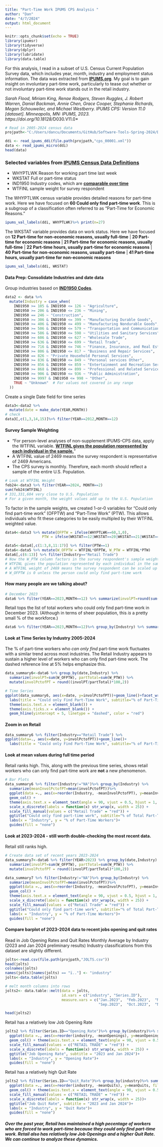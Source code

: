```yaml
---
title: "Part-Time Work IPUMS CPS Analysis "
author: "Dan"
date: "4/7/2024"
output: html_document
---
```


```r
knitr::opts_chunk$set(echo = TRUE)
library(ipumsr)
library(tidyverse)
library(dplyr)
library(lubridate)
library(data.table)
```


For this analysis, I read in a subset of U.S. Census Current Population Survey data, which includes year, month, industry and employment status information. The data was extracted from [**IPUMS.org**](https://cps.ipums.org/cps/). My goal is to gain insight on involuntary part-time work, particularly to tease out whether or not involuntary part-time work stands out in the retail industry.

*Sarah Flood, Miriam King, Renae Rodgers, Steven Ruggles, J. Robert Warren, Daniel Backman, Annie Chen, Grace Cooper, Stephanie Richards, Megan Schouweiler, and Michael Westberry. IPUMS CPS: Version 11.0 [dataset]. Minneapolis, MN: IPUMS, 2023. https://doi.org/10.18128/*D030.V11.0*

```r
# Read in 2005-2024 census data
projpath<-"C:/Users/dancu/Documents/GitHub/Software-Tools-Spring-2024/Data_Tables"

ddi <- read_ipums_ddi(file.path(projpath,"cps_00001.xml"))
data <- read_ipums_micro(ddi)
head(data)
```

### Selected variables from [**IPUMS Census Data Definitions**](https://cps.ipums.org/cps-action/variables/group?id=core_work)

* WHYPTLWK Reason for working part time last week
* WKSTAT Full or part-time status
* IND1950 Industry codes, which are [**comparable over time**](https://cps.ipums.org/cps-action/variables/IND1950#comparability_section)
* WTFINL sample weight for survey respondent

The WHYPTLWK census variable provides detailed reasons for part-time work. Here we have focused on **60 Could only find part-time work**. This is a subgroup of a classification often referred to as "Part-Time for Economic Reasons."
```r
ipums_val_labels(ddi, WHYPTLWK)%>% print(n=27)
```

The WKSTAT variable provides data on work status. Here we have focused on **12 Part-time for non-economic reasons, usually full-time** | **20 Part-time for economic reasons** | **21 Part-time for economic reasons, usually full-time** | **22 Part-time hours, usually part-time for economic reasons** | **40 Part-time for non-economic reasons, usually part-time** | **41 Part-time hours, usually part-time for non-economic reasons**
```r
ipums_val_labels(ddi, WKSTAT)
```

#### Data Prep: Consolidate Industries and date data
Group industries based on [**IND1950 Codes**](https://cps.ipums.org/cps-action/variables/IND1950#codes_section).
```r
data2 <- data %>%
  mutate(Industry = case_when(
    IND1950 >= 105 & IND1950 <= 126 ~ "Agriculture",
    IND1950 >= 206 & IND1950 <= 236 ~ "Mining",
    IND1950 == 246 ~ "Construction",
    IND1950 >= 306 & IND1950 <= 399 ~ "Manufacturing Durable Goods",
    IND1950 >= 406 & IND1950 <= 499 ~ "Manufacturing Nondurable Goods",
    IND1950 >= 506 & IND1950 <= 579 ~ "Transportation and Communication",
    IND1950 >= 586 & IND1950 <= 598 ~ "Utilities and Sanitary Services",
    IND1950 >= 606 & IND1950 <= 627 ~ "Wholesale Trade",
    IND1950 >= 636 & IND1950 <= 699 ~ "Retail Trade",
    IND1950 >= 716 & IND1950 <= 746 ~ "Finance, Insurance, and Real Estate",
    IND1950 >= 806 & IND1950 <= 817 ~ "Business and Repair Services",
    IND1950 == 826 ~ "Private Household Personal Services",
    IND1950 >= 836 & IND1950 <= 849 ~ "Personal services Other",
    IND1950 >= 856 & IND1950 <= 859 ~ "Entertainment and Recreation Services",
    IND1950 >= 868 & IND1950 <= 899 ~ "Professional and Related Services",
    IND1950 >= 906 & IND1950 <= 936 ~ "Public Administration",
    IND1950 >= 9997 & IND1950 <= 998 ~ "Other",
    TRUE ~ "Unknown"  # For values not covered in any range
  ))
```

Create a single Date field for time series
```r
data3<-data2 %>%
  mutate(date = make_date(YEAR,MONTH))
# check
data3[,c(1,3,14,15)]%>% filter(YEAR==2012,MONTH==12)
```

#### Survey Sample Weighting

* "For person-level analyses of non-supplement IPUMS-CPS data, apply the WTFINL variable. [**WTFINL gives the population represented by each individual in the sample.**](https://cps.ipums.org/cps-action/faq)"
* A WTFINL value of 2469 means the survey respondent is representative of 2469 Americans.
* The CPS survey is monthly. Therefore, each month should reflect a sample of the entire U.S. Population.
```r
# Look at WTFINL Weight
feb24<-data3 %>% filter(YEAR==2024, MONTH==2)
sum(feb24$WTFINL)
# 331,331,604 very close to U.S. Population
# For a given month, the weight values add up to the U.S. Population
```

To factor in the sample weights, we created 1-or-0 variables for “Could only find part-time work” (OFPTW) and “Part-Time Work” (PTW). This allows individuals who fit these categories to be easily multipled by their WTFINL weighted value.
```r
data4<-data3 %>% mutate(OFPTW = ifelse(WHYPTLWK==60,1,0),
                 PTW = ifelse(WKSTAT==12|WKSTAT==20|WKSTAT==21|WKSTAT==22|WKSTAT==40|WKSTAT==41,1,0))

data5<-data4[,c(1:3,8,11:17)] %>% filter(PTW==1)
data6<-data5 %>% mutate(W_OFPTW = WTFINL*OFPTW, W_PTW = WTFINL*PTW)
data6[,c(6:13)] %>% filter(Industry=="Retail Trade")
# Now the W_PTW column factors in the survey respondent's sample weight WTFINL
# WTFINL gives the population represented by each individual in the sample. 
# A WTFINL weight of 2469 means the survey respondent can be scaled up to represent 2469 Americans.
# W_OFPTW is 0 unless the person could only find part-time work
```

#### How many people are we talking about?
```r
# December 2023
data6 %>% filter(YEAR==2023,MONTH==12) %>% summarize(involPT=round(sum(W_OFPTW),0), partTotal=round(sum(W_PTW),0))
```

Retail tops the list of total workers who could only find part-time work in December 2023. (Although in terms of sheer population, this *is* a pretty small % of the workforce.)
```r
data6 %>% filter(YEAR==2023,MONTH==12)%>% group_by(Industry) %>% summarize(involPT=round(sum(W_OFPTW),0), partTotal=round(sum(W_PTW),0)) %>% arrange(desc(involPT)) %>% print(n=16)
```

#### Look at Time Series by Industry 2005-2024
The % of part-time workers who *can only find* part-time work fluctuates with a similar trend across most industries. The Retail Industry appears to sustain a higher level of workers who can only find part-time work. The dashed reference line at 5% helps emphasize this.
```r
data_summary6<-data6 %>% group_by(date,Industry) %>%
  summarize(involPT=sum(W_OFPTW), partTotal=sum(W_PTW)) %>%
  mutate(involPctofPT = round((involPT/partTotal)*100,2))

# Time Series
ggplot(data_summary6, aes(x=date, y=involPctofPT))+geom_line()+facet_wrap(~ str_wrap(Industry, width = 20)) +
  labs(title = "Could only Find Part-Time Work", subtitle="% of Part-Time Workers by Industry: 2005-2024",x="2005-2024 Time Period", y="% of Part-Time Workers")+
  theme(axis.text.x = element_blank()) +
  theme(axis.ticks.x = element_blank()) +
  geom_hline(yintercept = 5, linetype = "dashed", color = "red")
```


#### Zoom in on Retail
```r
data_summary6 %>% filter(Industry=="Retail Trade") %>%
ggplot(data=., aes(x=date, y=involPctofPT))+geom_line()+
  labs(title = "Could only Find Part-Time Work", subtitle="% of Part-Time Retail Workers: 2005-2024",x="Year", y="% of Part-Time Workers")
```

#### Look at mean values during full time period
Retail ranks high. This, along with the previous time series, shows retail workers who can only find part-time work are **not** a new phenomenon.
```r
# Bar Plots
data_summary6 %>% filter(Industry!="NA")%>% group_by(Industry) %>% 
  summarize(meanInvolPctofPT=mean(involPctofPT))%>%
  ggplot(data =., aes(x=reorder(Industry, -meanInvolPctofPT), y=meanInvolPctofPT, fill=Industry)) + 
  geom_col() + 
  theme(axis.text.x = element_text(angle = 90, vjust = 0.5, hjust = 1, size = 7)) +
  scale_x_discrete(labels = function(x) str_wrap(x, width = 25)) +
  scale_fill_manual(values = c("Retail Trade" = "red")) +
  ggtitle("Could only find part-time work", subtitle="% of Total Part-Time Workers by Industry: 2005 - Feb 2024")+
  labs(x = "Industry", y = "% of Part-Time Workers")+
  guides(fill = "none")
```

#### Look at 2023-2024 - still worth double-checking the most recent data.
Retail still ranks high.
```r
# Create data set of recent years 2023-2024
data_summary7<-data6 %>% filter(YEAR>2023) %>% group_by(date,Industry) %>%
  summarize(involPT=sum(W_OFPTW), partTotal=sum(W_PTW)) %>%
  mutate(involPctofPT = round((involPT/partTotal)*100,2))

data_summary7 %>% filter(Industry!="NA")%>% group_by(Industry) %>% 
  summarize(meanInvolPctofPT=mean(involPctofPT))%>%
  ggplot(data =., aes(x=reorder(Industry, -meanInvolPctofPT), y=meanInvolPctofPT, fill=Industry)) + 
  geom_col() + 
  theme(axis.text.x = element_text(angle = 90, vjust = 0.5, hjust = 1, size = 7)) +
  scale_x_discrete(labels = function(x) str_wrap(x, width = 25)) +
  scale_fill_manual(values = c("Retail Trade" = "red")) +
  ggtitle("Could only find part-time work", subtitle="% of Total Part-Time Workers by Industry: 2023 - Feb 2024")+
  labs(x = "Industry", y = "% of Part-Time Workers")+
  guides(fill = "none")
```

#### Compare barplot of 2023-2024 data to recent jobs opening and quit rates

Read in Job Opening Rates and Quit Rates
Monthly Average by Industry (2023 and Jan 2024 preliminary results)
Industry classifications from this dataset are slightly different.
```r
jolts<-read.csv(file.path(projpath,"JOLTS.csv"))
head(jolts)
colnames(jolts)
names(jolts)[names(jolts) == "ï.."] <- "industry"
jolts<-data.table(jolts)

# melt month columns into rows
jolts2<- data.table::melt(data = jolts,
                          id.vars = c("industry", "Series.ID"),
                          measure.vars = c("Jan.2023",  "Feb.2023",  "Mar.2023",  "Apr.2023",  "May.2023",  "Jun.2023",  "Jul.2023", "Aug.2023",
                                           "Sep.2023",  "Oct.2023",  "Nov.2023",  "Dec.2023",  "Jan.2024"))

head(jolts2)
```


Retail has a relatively low Job Opening Rate
```r
jolts2 %>% filter(Series.ID=="Opening_Rate")%>% group_by(industry)%>% summarize(meanOpenings=mean(value))%>%
  ggplot(data =., aes(x=reorder(industry, -meanOpenings), y=meanOpenings, fill=industry)) + 
  geom_col() + theme(axis.text.x = element_text(angle = 90, vjust = 0.5, hjust = 1, size = 7))+
  scale_fill_manual(values = c("RETAIL TRADE" = "red")) +
  scale_x_discrete(labels = function(x) str_wrap(x, width = 25)) +
  ggtitle("Job Opening Rate", subtitle = "2023 and Jan 2024")+
  labs(x = "Industry", y = "Opening Rate")+
  guides(fill = "none")
```

Retail has a relatively high Quit Rate
```r
jolts2 %>% filter(Series.ID=="Quit_Rate")%>% group_by(industry)%>% summarize(meanQuits=mean(value))%>%
  ggplot(data =., aes(x=reorder(industry, -meanQuits), y=meanQuits, fill=industry)) + 
  geom_col() + theme(axis.text.x = element_text(angle = 90, vjust = 0.5, hjust = 1, size = 7))+
  scale_fill_manual(values = c("RETAIL TRADE" = "red")) +
  scale_x_discrete(labels = function(x) str_wrap(x, width = 25))+
  ggtitle("Job Quit Rate", subtitle = "2023 and Jan 2024")+
  labs(x = "Industry", y = "Quit Rate")+
  guides(fill = "none")
```


##### Over the past year, Retail has maintained a high pecentage of workers who are forced to work part-time because they could only find part-time work. Retail also has relatively low Job Openings and a higher Quit Rate. We can continue to analyze these dynamics.
